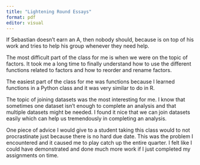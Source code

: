 ```yaml
---
title: "Lightening Round Essays"
format: pdf
editor: visual
---
```


If Sebastian doesn't earn an A, then nobody should, because is on top of his work and tries to help his group whenever they need help.

The most difficult part of the class for me is when we were on the topic of factors. It took me a long time to finally understand how to use the different functions related to factors and how to reorder and rename factors.

The easiest part of the class for me was functions because I learned functions in a Python class and it was very similar to do in R.

The topic of joining datasets was the most interesting for me. I know that sometimes one dataset isn't enough to complete an analysis and that multiple datasets might be needed. I found it nice that we can join datasets easily which can help us tremendously in completing an analysis.

One piece of advice I would give to a student taking this class would to not procrastinate just because there is no hard due date. This was the problem I encountered and it caused me to play catch up the entire quarter. I felt like I could have demonstrated and done much more work if I just completed my assignments on time.
